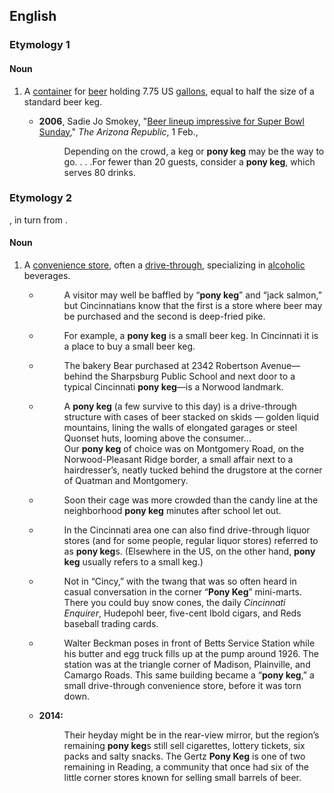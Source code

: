 ==English==

===Etymology 1===
====Noun====
{{wikipedia}}
{{en-noun|head=[[pony]] [[keg]]}}

# {{context|US|lang=en}} A [[container]] for [[beer]] holding 7.75 US [[gallon]]s, equal to half the size of a standard beer keg.
#* '''2006''', Sadie Jo Smokey, "[http://www.azcentral.com/arizonarepublic/food/articles/0201beer0201.html Beer lineup impressive for Super Bowl Sunday]," ''The Arizona Republic'', 1 Feb.,
#*: Depending on the crowd, a keg or '''pony keg''' may be the way to go. . . .For fewer than 20 guests, consider a '''pony keg''', which serves 80 drinks.

===Etymology 2===
{{clipping|lang=en|pony keg station}}, in turn from {{term|lang=en|pony keg||container for beer}}.

====Noun====
# {{context|Cincinnati|colloquial|lang=en}} A [[convenience store]], often a [[drive-through]], specializing in [[alcoholic]] beverages.
#* {{cite book|title=The Heartland|first=Robert E.|last=McLaughlin|authorlink=w:Robert E. McLaughlin|publisher=Time|year=1967|page=16|asin=B0017KVFRE|url=//books.google.com/books?id=LSAM3B0YucoC}}
#*: A visitor may well be baffled by “'''pony keg'''” and “jack salmon,” but Cincinnatians know that the first is a store where beer may be purchased and the second is deep-fried pike.
#* {{cite journal|title=Queen City Report|first=Walter S.|last=Adams|work=[[w:Cincinnati (magazine)|Cincinnati]]|date=February 1976|volume=9|issue=5|pages=70–72|url=//books.google.com/books?id=d-8CAAAAMBAJ&pg=PA72}}
#*: For example, a '''pony keg''' is a small beer keg. In Cincinnati it is a place to buy a small beer keg.
#* {{cite journal|title=Chefs: Real Men Eat Truffles?|first=Bonnie|last=Gordon|work=Cincinnati|date=July 1987|volume=20|issue=10|page=18|url=//books.google.com/books?id=ZB8DAAAAMBAJ&pg=PA18}}
#*: The bakery Bear purchased at 2342 Robertson Avenue—behind the Sharpsburg Public School and next door to a typical Cincinnati '''pony keg'''—is a Norwood landmark.
#* {{cite book|title=The Biggest City in America: A Fifties Boyhood in Ohio|first=Richard B.|last=Schwartz|publisher=University of Akron Press|date=1999|pages=163, 165|isbn=9781884836497|url=//books.google.com/books?id=FVp5AAAAMAAJ}}
#*: A '''pony keg''' (a few survive to this day) is a drive-through structure with cases of beer stacked on skids — golden liquid mountains, lining the walls of elongated garages or steel Quonset huts, looming above the consumer…
#*: Our '''pony keg''' of choice was on Montgomery Road, on the Norwood-Pleasant Ridge border, a small affair next to a hairdresser’s, neatly tucked behind the drugstore at the corner of Quatman and Montgomery.
#* {{cite journal|title=Running from the Devil|first=Steve Kissing|work=Cincinnati|date=February 2000|volume=33|issue=5|page=55|url=//books.google.com/books?id=6O0CAAAAMBAJ&pg=PA55}}
#*: Soon their cage was more crowded than the candy line at the neighborhood '''pony keg''' minutes after school let out.
#* {{cite book|title=Roadtripping USA 2nd Edition: The Complete Coast-to-Coast Guide to America|publisher=Let's Go|author=Caitlin Claire Vincent, editor|date=2007|page=47|isbn=9780312361822|url=//books.google.com/books?id=nLgoIQIJxRIC&pg=PA47}}
#*: In the Cincinnati area one can also find drive-through liquor stores (and for some people, regular liquor stores) referred to as '''pony keg'''s. (Elsewhere in the US, on the other hand, '''pony keg''' usually refers to a small keg.)
#* {{cite book|title=Nothing Like Sunshine: A Story in the Aftermath of the MLK Assassination|first=Ben|last=Kamin|publisher=Michigan State University Press|year=2010|page=1|isbn=978-0-87013-882-9|url=//books.google.com/books?id=pZ5DBAAAQBAJ&pg=PT7}}
#*: Not in “Cincy,” with the twang that was so often heard in casual conversation in the corner “'''Pony Keg'''” mini-marts. There you could buy snow cones, the daily ''Cincinnati Enquirer'', Hudepohl beer, five-cent Ibold cigars, and Reds baseball trading cards.
#* {{cite book|title=Madisonville|author=Ruth Ann Busald, Nancy Hanseman, Janet Meckstroth-Blank|publisher=Arcadia Publishing|year=2012|page=62|isbn=978-0-7385-9366-1|url=//books.google.com/books?id=79mz2T3ExYcC&pg=PA62}}
#*: Walter Beckman poses in front of Betts Service Station while his butter and egg truck fills up at the pump around 1926. The station was at the triangle corner of Madison, Plainville, and Camargo Roads. This same building became a “'''pony keg''',” a small drive-through convenience store, before it was torn down.
#* '''2014:''' {{cite news|title=Pony keg tradition lives on in Reading|first=Lance|last=Lambert|work=The Cincinnati Enquirer|date=February 2, 2014|url=http://www.cincinnati.com/story/money/2014/02/02/pony-keg-tradition-lives-on-in-reading/5102605/}}
#*: Their heyday might be in the rear-view mirror, but the region’s remaining '''pony keg'''s still sell cigarettes, lottery tickets, six packs and salty snacks. The Gertz '''Pony Keg''' is one of two remaining in Reading, a community that once had six of the little corner stores known for selling small barrels of beer.